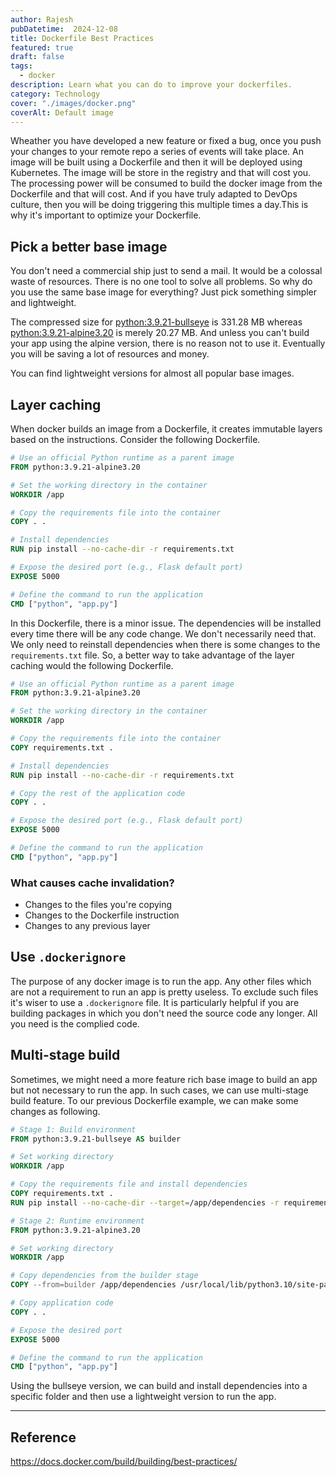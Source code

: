 ```yaml
---
author: Rajesh
pubDatetime:  2024-12-08
title: Dockerfile Best Practices
featured: true
draft: false
tags:
  - docker
description: Learn what you can do to improve your dockerfiles.
category: Technology
cover: "./images/docker.png"
coverAlt: Default image
---
```


Wheather you have developed a new feature or fixed a bug, once you push your changes to your remote repo a series of events will take place. An image will be built using a Dockerfile and then it will be deployed using Kubernetes. The image will be store in the registry and that will cost you. The processing power will be consumed to build the docker image from the Dockerfile and that will cost. And if you have truly adapted to DevOps culture, then you will be doing triggering this multiple times a day.This is why it's important to optimize your Dockerfile.

## Pick a better base image

You don't need a commercial ship just to send a mail. It would be a colossal waste of resources. There is no one tool to solve all problems. So why do you use the same base image for everything? Just pick something simpler and lightweight.

The compressed size for [python:3.9.21-bullseye](https://hub.docker.com/layers/library/python/3.9.21-bullseye/images/sha256-faf9bc93db16ae366835d6920ea5169bef2dcca35ba95eaecbeaba486c850ddf?context=explore) is 331.28 MB whereas [python:3.9.21-alpine3.20](https://hub.docker.com/layers/library/python/3.9.21-alpine3.20/images/sha256-099739f412ae28449d99cedb5ea25645686c91928a88a765630663843aeb587e?context=explore) is merely 20.27 MB. And unless you can't build your app using the alpine version, there is no reason not to use it. Eventually you will be saving a lot of resources and money.

You can find lightweight versions for almost all popular base images.

## Layer caching

When docker builds an image from a Dockerfile, it creates immutable layers based on the instructions. Consider the following Dockerfile.

```dockerfile
# Use an official Python runtime as a parent image
FROM python:3.9.21-alpine3.20

# Set the working directory in the container
WORKDIR /app

# Copy the requirements file into the container
COPY . .

# Install dependencies
RUN pip install --no-cache-dir -r requirements.txt

# Expose the desired port (e.g., Flask default port)
EXPOSE 5000

# Define the command to run the application
CMD ["python", "app.py"]
```

In this Dockerfile, there is a minor issue. The dependencies will be installed every time there will be any code change. We don't necessarily need that. We only need to reinstall dependencies when there is some changes to the `requirements.txt` file. So, a better way to take advantage of the layer caching would the following Dockerfile.

```dockerfile
# Use an official Python runtime as a parent image
FROM python:3.9.21-alpine3.20

# Set the working directory in the container
WORKDIR /app

# Copy the requirements file into the container
COPY requirements.txt .

# Install dependencies
RUN pip install --no-cache-dir -r requirements.txt

# Copy the rest of the application code
COPY . .

# Expose the desired port (e.g., Flask default port)
EXPOSE 5000

# Define the command to run the application
CMD ["python", "app.py"]
```

### What causes cache invalidation?

- Changes to the files you're copying
- Changes to the Dockerfile instruction
- Changes to any previous layer

## Use `.dockerignore`

The purpose of any docker image is to run the app. Any other files which are not a requirement to run an app is pretty useless. To exclude such files it's wiser to use a `.dockerignore` file. It is particularly helpful if you are building packages in which you don't need the source code any longer. All you need is the complied code.

## Multi-stage build

Sometimes, we might need a more feature rich base image to build an app but not necessary to run the app. In such cases, we can use multi-stage build feature. To our previous Dockerfile example, we can make some changes as following.

```dockerfile
# Stage 1: Build environment
FROM python:3.9.21-bullseye AS builder

# Set working directory
WORKDIR /app

# Copy the requirements file and install dependencies
COPY requirements.txt .
RUN pip install --no-cache-dir --target=/app/dependencies -r requirements.txt

# Stage 2: Runtime environment
FROM python:3.9.21-alpine3.20

# Set working directory
WORKDIR /app

# Copy dependencies from the builder stage
COPY --from=builder /app/dependencies /usr/local/lib/python3.10/site-packages

# Copy application code
COPY . .

# Expose the desired port
EXPOSE 5000

# Define the command to run the application
CMD ["python", "app.py"]
```

Using the bullseye version, we can build and install dependencies into a specific folder and then use a lightweight version to run the app.

---

## Reference

https://docs.docker.com/build/building/best-practices/